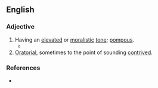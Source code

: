==English==

===Adjective===
{{en-adj|head=[[high]]-[[sounding]]}}

# Having an [[elevated]] or [[moralistic]] [[tone]]; [[pompous]].
#* {{quote-journal|en|year=1940|month=December|title="Rail Fan" Trips in the U.S.A.|journal=Railway Magazine|page=652|text=The fourth picture represents a trip over the New York, Ontario and Western Railway&mdash;one of the many relatively small independent lines which still operates in the United States, with a typically '''high-sounding''' title, for the system concerned, though it taps Lake Ontario, does not touch New York (though it lies partly in New York State), and is confined entirely to the Eastern States.}}
# [[oratorial|Oratorial]], sometimes to the point of sounding [[contrived]].

===References===
* {{R:Lexico}}